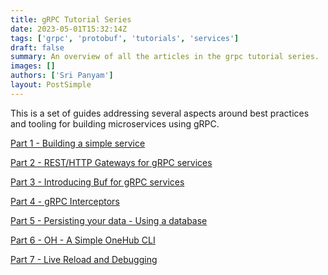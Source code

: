 ```yaml
---
title: gRPC Tutorial Series
date: 2023-05-01T15:32:14Z
tags: ['grpc', 'protobuf', 'tutorials', 'services']
draft: false
summary: An overview of all the articles in the grpc tutorial series.
images: []
authors: ['Sri Panyam']
layout: PostSimple
---
```


This is a set of guides addressing several aspects around best practices and tooling for building microservices using gRPC.

[Part 1 - Building a simple service](/blog/go-web-services/simple-grpc-service/)

[Part 2 - REST/HTTP Gateways for gRPC services](/blog/go-web-services/rest-http-gateway/)

[Part 3 - Introducing Buf for gRPC services](/blog/go-web-services/using-buf-build/)

[Part 4 - gRPC Interceptors](/blog/go-web-services/grpc-interceptors/)

[Part 5 - Persisting your data - Using a database](/blog/go-web-services/using-databases/)

[Part 6 - OH - A Simple OneHub CLI](/blog/go-web-services/onehub-cli/)

[Part 7 - Live Reload and Debugging](/blog/go-web-services/live-reload-and-debugging/)
